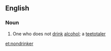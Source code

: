 ==English==
===Noun===
{{en-noun}}
# One who does not [[drink]] [[alcohol]]; a [[teetotaler]]

[[et:nondrinker]]